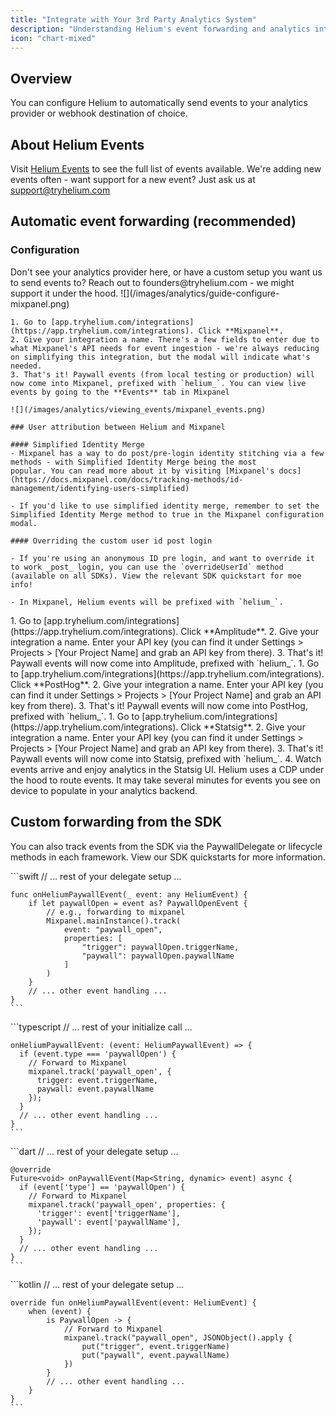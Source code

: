 ```yaml
---
title: "Integrate with Your 3rd Party Analytics System"
description: "Understanding Helium's event forwarding and analytics integration"
icon: "chart-mixed"
---
```


## Overview

You can configure Helium to automatically send events to your analytics provider or webhook destination of choice.

## About Helium Events

Visit [Helium Events](/sdk/helium-events) to see the full list of events available. We're adding new events often - want support for a new event? Just ask us at support@tryhelium.com

## Automatic event forwarding (recommended)

### Configuration

<Note>
Don't see your analytics provider here, or have a custom setup you want us to send events to? Reach out to founders@tryhelium.com - we might support it under the hood.
</Note>

<Tabs>
  <Tab title="Mixpanel">
    ![](/images/analytics/guide-configure-mixpanel.png)
    
    1. Go to [app.tryhelium.com/integrations](https://app.tryhelium.com/integrations). Click **Mixpanel**.
    2. Give your integration a name. There's a few fields to enter due to what Mixpanel's API needs for event ingestion - we're always reducing on simplifying this integration, but the modal will indicate what's needed.
    3. That's it! Paywall events (from local testing or production) will now come into Mixpanel, prefixed with `helium_`. You can view live events by going to the **Events** tab in Mixpanel

    ![](/images/analytics/viewing_events/mixpanel_events.png)

    ### User attribution between Helium and Mixpanel

    #### Simplified Identity Merge
    - Mixpanel has a way to do post/pre-login identity stitching via a few methods - with Simplified Identity Merge being the most 
    popular. You can read more about it by visiting [Mixpanel's docs](https://docs.mixpanel.com/docs/tracking-methods/id-management/identifying-users-simplified)

    - If you'd like to use simplified identity merge, remember to set the Simplified Identity Merge method to true in the Mixpanel configuration modal.

    #### Overriding the custom user id post login

    - If you're using an anonymous ID pre login, and want to override it to work _post_ login, you can use the `overrideUserId` method (available on all SDKs). View the relevant SDK quickstart for moe info!

    - In Mixpanel, Helium events will be prefixed with `helium_`.
  </Tab>

  <Tab title="Amplitude">
    1. Go to [app.tryhelium.com/integrations](https://app.tryhelium.com/integrations). Click **Amplitude**.
    2. Give your integration a name. Enter your API key (you can find it under Settings > Projects > [Your Project Name] and grab an API key from there).
    3. That's it! Paywall events will now come into Amplitude, prefixed with `helium_`.
  </Tab>

  <Tab title="PostHog">
    1. Go to [app.tryhelium.com/integrations](https://app.tryhelium.com/integrations). Click **PostHog**.
    2. Give your integration a name. Enter your API key (you can find it under Settings > Projects > [Your Project Name] and grab an API key from there).
    3. That's it! Paywall events will now come into PostHog, prefixed with `helium_`.
  </Tab>

  <Tab title="Statsig">
    1. Go to [app.tryhelium.com/integrations](https://app.tryhelium.com/integrations). Click **Statsig**.
    2. Give your integration a name. Enter your API key (you can find it under Settings > Projects > [Your Project Name] and grab an API key from there).
    3. That's it! Paywall events will now come into Statsig, prefixed with `helium_`.
    4. Watch events arrive and enjoy analytics in the Statsig UI.
  </Tab>
</Tabs>



<Info>
Helium uses a CDP under the hood to route events. It may take several minutes for events you see on device to populate in your analytics backend.
</Info>

## Custom forwarding from the SDK

You can also track events from the SDK via the PaywallDelegate or lifecycle methods in each framework. View our SDK quickstarts for more information.

<Tabs>
  <Tab title="iOS" icon="/images/sdk/logos/swift-svgrepo-com.svg">
    ```swift
    // ... rest of your delegate setup ...
    
    func onHeliumPaywallEvent(_ event: any HeliumEvent) {
        if let paywallOpen = event as? PaywallOpenEvent {
            // e.g., forwarding to mixpanel
            Mixpanel.mainInstance().track(
                event: "paywall_open",
                properties: [
                    "trigger": paywallOpen.triggerName,
                    "paywall": paywallOpen.paywallName
                ]
            )
        }
        // ... other event handling ...
    }
    ```
  </Tab>

  <Tab title="React Native" icon="/images/sdk/logos/react-svgrepo-com.svg">
    ```typescript
    // ... rest of your initialize call ...
    
    onHeliumPaywallEvent: (event: HeliumPaywallEvent) => {
      if (event.type === 'paywallOpen') {
        // Forward to Mixpanel
        mixpanel.track('paywall_open', {
          trigger: event.triggerName,
          paywall: event.paywallName
        });
      }
      // ... other event handling ...
    }
    ```
  </Tab>

  <Tab title="Flutter" icon="/images/sdk/logos/flutter-svgrepo-com.svg">
    ```dart
    // ... rest of your delegate setup ...
    
    @override
    Future<void> onPaywallEvent(Map<String, dynamic> event) async {
      if (event['type'] == 'paywallOpen') {
        // Forward to Mixpanel
        mixpanel.track('paywall_open', properties: {
          'trigger': event['triggerName'],
          'paywall': event['paywallName'],
        });
      }
      // ... other event handling ...
    }
    ```
  </Tab>

  <Tab title="Android">
    ```kotlin
    // ... rest of your delegate setup ...
    
    override fun onHeliumPaywallEvent(event: HeliumEvent) {
        when (event) {
            is PaywallOpen -> {
                // Forward to Mixpanel
                mixpanel.track("paywall_open", JSONObject().apply {
                    put("trigger", event.triggerName)
                    put("paywall", event.paywallName)
                })
            }
            // ... other event handling ...
        }
    }
    ```
  </Tab>
</Tabs>


